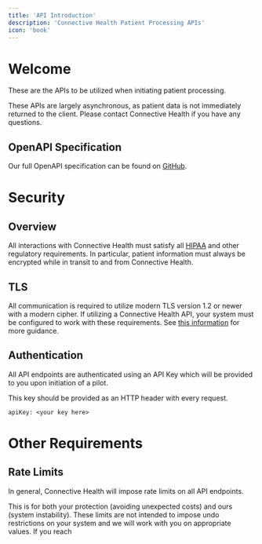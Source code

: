```yaml
---
title: 'API Introduction'
description: 'Connective Health Patient Processing APIs'
icon: 'book'
---
```


# Welcome

These are the APIs to be utilized when initiating patient processing.

These APIs are largely asynchronous, as patient data is not immediately returned
to the client. Please contact Connective Health if you have any questions.

## OpenAPI Specification

Our full OpenAPI specification can be found on [GitHub](https://github.com/connective-health/public-docs/blob/main/patient-appointment-api.yml).

# Security

## Overview

All interactions with Connective Health must satisfy all [HIPAA](https://www.hhs.gov/hipaa/for-professionals/security/guidance/cybersecurity/index.html) and other regulatory requirements. In particular, patient information
must always be encrypted while in transit to and from Connective Health.

## TLS

All communication is required to utilize modern TLS version 1.2 or newer with a modern cipher.
If utilizing a Connective Health API, your system must be configured to work with these requirements. See [this information](https://www.ssl.com/guide/tls-standards-compliance/#hipaa) for more guidance.

## Authentication

All API endpoints are authenticated using an API Key which will be provided to you upon initiation of a pilot.

This key should be provided as an HTTP header with every request.

```
apiKey: <your key here>
```

# Other Requirements

## Rate Limits

In general, Connective Health will impose rate limits on all API endpoints.

This is for both your protection (avoiding unexpected costs) and ours (system instability).
These limits are not intended to impose undo restrictions on your system and we will work with you on appropriate values.
If you reach